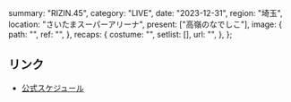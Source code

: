   summary: "RIZIN.45",
  category: "LIVE",
  date: "2023-12-31",
  region: "埼玉",
  location: "さいたまスーパーアリーナ",
  present: ["高嶺のなでしこ"],
  image: {
    path: "",
    ref: "",
  },
  recaps: {
    costume: "",
    setlist: [],
    url: "",
  },
};

## リンク

- [公式スケジュール](https://takanenonadeshiko.jp/?p=1637)
